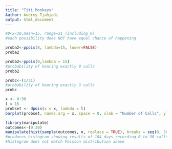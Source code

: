 ```yaml
---
title: "Titi Monkeys"
Author: Audrey Tjahjadi
output: html_document
---
```


```r
#0<x<30,mean=15, range=31 (including 0)
#each possibility does NOT have equal chance of happening

proba2<-ppois(8, lambda=15, lower=FALSE)
proba2
```
```r
probb2<-ppois(0,lambda = 15)
#probability of hearing exactly 0 calls
probb2
```

```r
probc<-(1/31)
#probability of hearing exactly 3 calls
probc
```

```r
x <- 0:30
l = 15
probset <- dpois(x = x, lambda = l)
barplot(probset, names.arg = x, space = 0, xlab = "Number of Calls", ylab = "Probability", xlim = c(0, 30), col = "purple", main = "Probability Mass Function")
```
```r
library(manipulate)
outcomes<-(0:30)
manipulate(hist(sample(outcomes, n, replace = TRUE), breaks = seq(0, 30, 1), col = "purple", probability = TRUE, main = paste("Histogram of Outcomes of ", n, " Days of Listening", sep = ""), xlab = "Number of Calls", ylab = "probability", xlim = c(0,30), ylim = c(0, .09)), n = slider(0, 10000, initial = 104, step = 100))
#produces histogram showing results of 104 days recording 0 to 30 calls 
#histogram does not match Poisson distribution above
```
